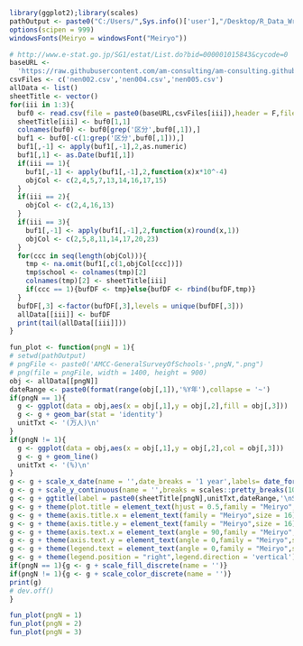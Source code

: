 ```r
library(ggplot2);library(scales)
pathOutput <- paste0("C:/Users/",Sys.info()['user'],"/Desktop/R_Data_Write/")
options(scipen = 999)
windowsFonts(Meiryo = windowsFont("Meiryo"))
```

```r
# http://www.e-stat.go.jp/SG1/estat/List.do?bid=000001015843&cycode=0
baseURL <- 
  'https://raw.githubusercontent.com/am-consulting/am-consulting.github.io/master/csv/GeneralSurveyOfSchools/'
csvFiles <- c('nen002.csv','nen004.csv','nen005.csv')
allData <- list()
sheetTitle <- vector()
for(iii in 1:3){
  buf0 <- read.csv(file = paste0(baseURL,csvFiles[iii]),header = F,fileEncoding = 'utf8',stringsAsFactors = F)
  sheetTitle[iii] <- buf0[1,1]
  colnames(buf0) <- buf0[grep('区分',buf0[,1]),]
  buf1 <- buf0[-c(1:grep('区分',buf0[,1])),]
  buf1[,-1] <- apply(buf1[,-1],2,as.numeric)
  buf1[,1] <- as.Date(buf1[,1])
  if(iii == 1){
    buf1[,-1] <- apply(buf1[,-1],2,function(x)x*10^-4)
    objCol <- c(2,4,5,7,13,14,16,17,15)
  }
  if(iii == 2){
    objCol <- c(2,4,16,13)
  }
  if(iii == 3){
    buf1[,-1] <- apply(buf1[,-1],2,function(x)round(x,1))
    objCol <- c(2,5,8,11,14,17,20,23)
  }
  for(ccc in seq(length(objCol))){
    tmp <- na.omit(buf1[,c(1,objCol[ccc])])
    tmp$school <- colnames(tmp)[2]
    colnames(tmp)[2] <- sheetTitle[iii]
    if(ccc == 1){bufDF <- tmp}else{bufDF <- rbind(bufDF,tmp)}
  }
  bufDF[,3] <-factor(bufDF[,3],levels = unique(bufDF[,3]))
  allData[[iii]] <- bufDF
  print(tail(allData[[iii]]))
}
```

```r
fun_plot <- function(pngN = 1){
# setwd(pathOutput)
# pngFile <- paste0('AMCC-GeneralSurveyOfSchools-',pngN,".png")
# png(file = pngFile, width = 1400, height = 900)
obj <- allData[[pngN]]
dateRange <- paste0(format(range(obj[,1]),'%Y年'),collapse = '~')
if(pngN == 1){
  g <- ggplot(data = obj,aes(x = obj[,1],y = obj[,2],fill = obj[,3]))
  g <- g + geom_bar(stat = 'identity')
  unitTxt <- '(万人)\n'
}
if(pngN != 1){
  g <- ggplot(data = obj,aes(x = obj[,1],y = obj[,2],col = obj[,3]))
  g <- g + geom_line()
  unitTxt <- '(%)\n'
}
g <- g + scale_x_date(name = '',date_breaks = '1 year',labels= date_format('%Y'))
g <- g + scale_y_continuous(name = '',breaks = scales::pretty_breaks(10),sec.axis = dup_axis())
g <- g + ggtitle(label = paste0(sheetTitle[pngN],unitTxt,dateRange,'\nSource:文部科学省'))
g <- g + theme(plot.title = element_text(hjust = 0.5,family = "Meiryo",size = 20))
g <- g + theme(axis.title.x = element_text(family = "Meiryo",size = 16))
g <- g + theme(axis.title.y = element_text(family = "Meiryo",size = 16))
g <- g + theme(axis.text.x = element_text(angle = 90,family = "Meiryo",size = 12,vjust = 0.5)) 
g <- g + theme(axis.text.y = element_text(angle = 0,family = "Meiryo",size = 16))
g <- g + theme(legend.text = element_text(angle = 0,family = "Meiryo",size = 6))
g <- g + theme(legend.position = "right",legend.direction = 'vertical')
if(pngN == 1){g <- g + scale_fill_discrete(name = '')}
if(pngN != 1){g <- g + scale_color_discrete(name = '')}
print(g)
# dev.off()
}
```

```r
fun_plot(pngN = 1)
fun_plot(pngN = 2)
fun_plot(pngN = 3)
```
